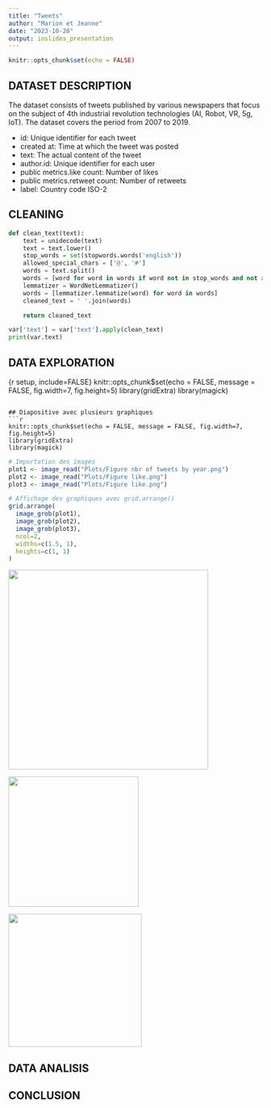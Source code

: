 ```yaml
---
title: "Tweets"
author: "Marion et Jeanne"
date: "2023-10-20"
output: ioslides_presentation
---
```


```r
knitr::opts_chunk$set(echo = FALSE)
```

## DATASET DESCRIPTION

The dataset consists of tweets published by various newspapers that focus on the subject of 4th industrial revolution technologies (AI, Robot, VR, 5g, IoT). The dataset covers the period from 2007 to 2019.

-   id: Unique identifier for each tweet
-   created at: Time at which the tweet was posted
-   text: The actual content of the tweet
-   author.id: Unique identifier for each user
-   public metrics.like count: Number of likes
-   public metrics.retweet count: Number of retweets
-   label: Country code ISO-2

## CLEANING

```python
def clean_text(text):
    text = unidecode(text)
    text = text.lower()
    stop_words = set(stopwords.words('english'))
    allowed_special_chars = ['@', '#']
    words = text.split()
    words = [word for word in words if word not in stop_words and not all(char in allowed_special_chars for char in word)]
    lemmatizer = WordNetLemmatizer()
    words = [lemmatizer.lemmatize(word) for word in words]
    cleaned_text = ' '.join(words)

    return cleaned_text

var['text'] = var['text'].apply(clean_text)
print(var.text)
```

## DATA EXPLORATION

{r setup, include=FALSE}
knitr::opts_chunk$set(echo = FALSE, message = FALSE, fig.width=7, fig.height=5)
library(gridExtra)
library(magick)
```

## Diapositive avec plusieurs graphiques
```r
knitr::opts_chunk$set(echo = FALSE, message = FALSE, fig.width=7, fig.height=5)
library(gridExtra)
library(magick)
```

```r
# Importation des images
plot1 <- image_read("Plots/Figure nbr of tweets by year.png")
plot2 <- image_read("Plots/Figure like.png")
plot3 <- image_read("Plots/Figure like.png")

# Affichage des graphiques avec grid.arrange()
grid.arrange(
  image_grob(plot1), 
  image_grob(plot2),
  image_grob(plot3),
  ncol=2,
  widths=c(1.5, 1),
  heights=c(1, 1)
)
```

![](Plots/Figure%20nbr%20of%20tweets%20by%20year.png){width="396"}

![](Plots/Figure%20like.png){width="258"}

![](Plots/Figure%20like.png){width="264"}


## DATA ANALISIS

## CONCLUSION
